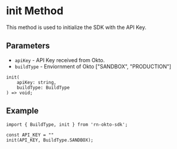 
# init Method
This method is used to initialize the SDK with the API Key.

## Parameters
- `apiKey` - API Key received from Okto.
- `buildType` - Enviornment of Okto ["SANDBOX", "PRODUCTION"]

```tsx copy
init(
    apiKey: string, 
    buildType: BuildType   
) => void;
```

## Example
```tsx copy
import { BuildType, init } from 'rn-okto-sdk';

const API_KEY = ""
init(API_KEY, BuildType.SANDBOX);
```
